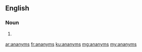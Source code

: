 ==English==

===Noun===
{{head|en|noun plural form}}

# {{lb|en|obsolete}} {{plural of|ananym|lang=en}}

[[ar:ananyms]]
[[fr:ananyms]]
[[ku:ananyms]]
[[mg:ananyms]]
[[my:ananyms]]